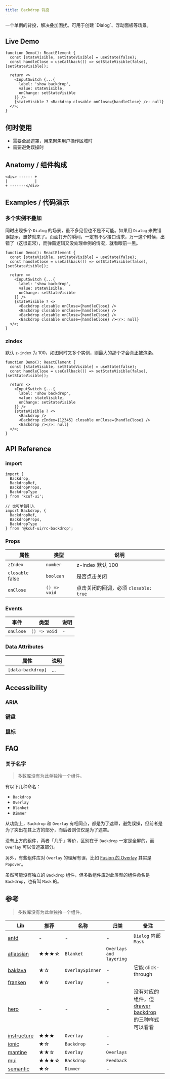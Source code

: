 ```yaml
---
title: Backdrop 背投
---
```


<ComponentBrief name="Backdrop">
  一个单例的背投，解决叠加困扰。可用于创建 `Dialog`、浮动面板等场景。
</ComponentBrief>

## Live Demo

```tsx live
function Demo(): ReactElement {
  const [stateVisible, setStateVisible] = useState(false);
  const handleClose = useCallback(() => setStateVisible(false), [setStateVisible]);
  
  return <>
    <InputSwitch {...{
      label: 'show backdrop',
      value: stateVisible,
      onChange: setStateVisible
    }} />
    {stateVisible ? <Backdrop closable onClose={handleClose} />: null}
  </>;
}
```

## 何时使用

* 需要全局遮罩，用来聚焦用户操作区域时
* 需要避免误操时

## Anatomy / 组件构成

```text
<div> ------ +
|            |
+ -------</div>
```

## Examples / 代码演示

### 多个实例不叠加

同时出现多个 `Dialog` 的场景，虽不多见但也不是不可能。如果用 `Dialog` 来做错误提示，噩梦就来了。页面打开的瞬间，一定有不少接口请求，万一这个时候，出错了（这很正常），而弹窗逻辑又没处理单例的情况，就看眼前一黑。

```tsx live
function Demo(): ReactElement {
  const [stateVisible, setStateVisible] = useState(false);
  const handleClose = useCallback(() => setStateVisible(false), [setStateVisible]);
  
  return <>
    <InputSwitch {...{
      label: 'show backdrop',
      value: stateVisible,
      onChange: setStateVisible
    }} />
    {stateVisible ? <>
      <Backdrop closable onClose={handleClose} />
      <Backdrop closable onClose={handleClose} />
      <Backdrop closable onClose={handleClose} />
      <Backdrop closable onClose={handleClose} /></>: null}
  </>;
}
```

### zIndex

默认 `z-index` 为 100，如图同时又多个实例，则最大的那个才会真正被渲染。

```tsx live
function Demo(): ReactElement {
  const [stateVisible, setStateVisible] = useState(false);
  const handleClose = useCallback(() => setStateVisible(false), [setStateVisible]);
  
  return <>
    <InputSwitch {...{
      label: 'show backdrop',
      value: stateVisible,
      onChange: setStateVisible
    }} />
    {stateVisible ? <>
      <Backdrop />
      <Backdrop zIndex={12345} closable onClose={handleClose} />
      <Backdrop /></>: null}
  </>;
}
```

## API Reference

### import

```tsx
import {
  Backdrop,
  BackdropRef,
  BackdropProps,
  BackdropType
} from 'kcuf-ui';

// 也可单包引入
import Backdrop, {
  BackdropRef,
  BackdropProps,
  BackdropType
} from '@kcuf-ui/rc-backdrop';
```

### Props

| 属性 | 类型 | 说明 |
| --- | --- | --- |
| `zIndex` | `number` | z-index 默认 100 |
| `closable` <TagDefault>false</TagDefault> | `boolean` | 是否点击关闭 |
| `onClose` | `() => void` | 点击关闭的回调，必须 `closable: true` |

### Events

| 事件 | 类型 | 说明 |
| --- | --- | --- |
| `onClose` | `() => void` | - |

### Data Attributes

| 属性 | 说明 |
| --- | --- |
| `[data-backdrop]` <TagReadonly /> | ... |

## Accessibility

### ARIA

### 键盘

### 鼠标

## FAQ

### 关于名字

> 多数库没有为此单独拎一个组件。

有以下几种命名：

* `Backdrop`
* `Overlay`
* `Blanket`
* `Dimmer`

从功能上，`Backdrop` 和 `Overlay` 有相同点，都是为了遮罩，避免误操，但前者是为了突出在其上方的部分，而后者则仅仅是为了遮罩。

没有上方的组件，两者「几乎」等价，区别在于 `Backdrop` 一定是全屏的，而 `Overlay` 可以仅遮罩部分。

另外，有些组件库对 `Overlay` 的理解有误，比如 [Fusion 的 Overlay](https://fusion.design/pc/component/overlay) 其实是 `Popover`。

虽然可能没有独立的 `Backdrop` 组件，但多数组件库对此类型的组件命名是 `Backdrop`，也有叫 `Mask` 的。

## 参考

> 多数库没有为此单独拎一个组件。

| Lib | 推荐 | 名称 | 归类 | 备注 |
| --- | --- | --- | --- | --- |
| [antd](https://ant.design) | - | - | - | `Dialog` 内部 `Mask` |
| [atlassian](https://atlassian.design/components/blanket/examples) | ★★★☆ | `Blanket` | `Overlays and layering` | |
| [baklava](https://baklava.design/?path=/story/components-spinner--overlay-spinner) | ★☆ | `OverlaySpinner` | - | 它能 click-through |
| [franken](https://franken-ui.dev/docs/overlay) | ★☆ | `Overlay` | - | |
| [hero](https://www.heroui.com) | - | - | - | 没有对应的组件，但 [drawer backdrop](https://www.heroui.com/docs/components/drawer\#backdrop) 的三种样式可以看看 |
| [instructure](https://instructure.design/#Overlay) | ★★★ | `Overlay` | - | |
| [ionic](https://ionicframework.com/docs/api/backdrop) | ★☆ | `Backdrop` | - | |
| [mantine](https://mantine.dev/core/overlay) | ★★☆ | `Overlay` | `Overlays` | |
| [mui](https://mui.com/material-ui/react-backdrop) | ★★★☆ | `Backdrop` | `Feedback` | |
| [semantic](https://semantic-ui.com/modules/dimmer.html) | ★☆ | `Dimmer` | - | |
